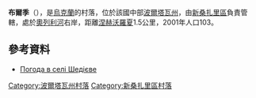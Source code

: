 {{coord|49|8|39|N|34|38|44|E|scale:100000_region:UA|display=title}}

'''布爾季'''（{{lang-uk|Бурти}}），是[[烏克蘭|烏克蘭]]的村落，位於該國中部[[波爾塔瓦州|波爾塔瓦州]]，由[[新桑扎里區|新桑扎里區]]負責管轄，處於[[奧列利河|奧列利河]]右岸，距離[[涅赫沃羅夏_(新桑扎里區)|涅赫沃羅夏]]1.5公里，2001年人口103。

==參考資料==
* [http://weather.in.ua/ua/poltavskaja/28874 Погода в селі Шедієве] {{Wayback|url=http://weather.in.ua/ua/poltavskaja/28874 |date=20111219200138 }}

{{DEFAULTSORT:Бурти}}
[[Category:波爾塔瓦州村落|Category:波爾塔瓦州村落]]
[[Category:新桑扎里區村落|Category:新桑扎里區村落]]


{{Poltava-geo-stub}}